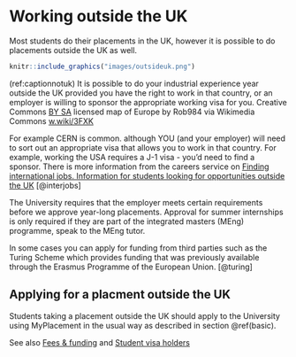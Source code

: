 # Working outside the UK {#notuk}

Most students do their placements in the UK, however it is possible to do placements outside the UK as well.


```r
knitr::include_graphics("images/outsideuk.png")
```
(ref:captionnotuk) It is possible to do your industrial experience year outside the UK provided you have the right to work in that country, or an employer is willing to sponsor the appropriate working visa for you. Creative Commons [BY SA](https://creativecommons.org/licenses/by-sa/4.0/deed.en) licensed map of Europe by Rob984 via Wikimedia Commons [w.wiki/3FXK](https://w.wiki/3FXK)

For example CERN is common. although YOU (and your employer) will need to sort out an appropriate visa that allows you to work in that country. For example, working the USA requires a J-1 visa - you’d need to find a sponsor. There is more information from the careers service on [Finding international jobs. Information for students looking for opportunities outside the UK](https://www.careers.manchester.ac.uk/international/internationaljobs/) [@interjobs]

The University requires that the employer meets certain requirements before we approve year-long placements. Approval for summer internships is only required if they are part of the integrated masters (MEng) programme, speak to the MEng tutor.

In some cases you can apply for funding from third parties such as the Turing Scheme which provides funding that was previously available through the Erasmus Programme of the European Union. [@turing]

## Applying for a placment outside the UK

Students taking a placement outside the UK should apply to the University using MyPlacement in the usual way as described in section \@ref(basic).

See also [Fees & funding](https://www.manchester.ac.uk/study/undergraduate/fees-and-funding/) and [Student visa holders](https://www.studentsupport.manchester.ac.uk/immigration-and-visas/)